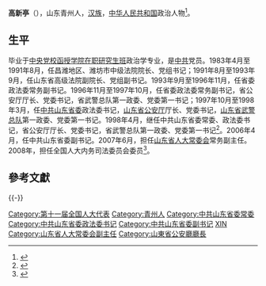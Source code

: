 '''高新亭'''（{{bd|1947年||}}），山东青州人，[[汉族|汉族]]，[[中华人民共和国|中华人民共和国]]政治人物<ref>{{cite web|author=新华网|title=第十一届全国人大代表|url=http://news.xinhuanet.com/ziliao/2008-03/03/content_7708230.htm?node=36628|publisher=新华网|accessdate=2014-01-07}}</ref>。

== 生平 ==

毕业于[[中央党校函授学院在职研究生班|中央党校函授学院在职研究生班]]政治学专业，是[[中共|中共]]党员。1983年4月至1991年8月，任昌潍地区、潍坊市中级法院院长、党组书记；1991年8月至1993年9月，任山东省高级法院副院长、党组副书记。1993年9月至1996年11月，任省委政法委常务副书记。1996年11月至1997年10月，任省委政法委常务副书记，省公安厅厅长、党委书记，省武警总队第一政委、党委第一书记；1997年10月至1998年3月，任[[中共山东省委|中共山东省委]]政法委书记，[[山东省公安厅|山东省公安厅]]厅长、党委书记，[[山东省武警总队|山东省武警总队]]第一政委、党委第一书记。1998年4月，继任中共山东省委常委、政法委书记，省公安厅厅长、党委书记，省武警总队第一政委、党委第一书记<ref>{{Cite book|title=山东年鉴 1998|last=《山东年鉴》编辑部编辑|first=|publisher=山东年鉴社|year=1998.08|isbn=|location=|pages=374}}</ref>。2006年4月，任中共山东省委副书记。2007年6月，担任[[山东省人大常委会|山东省人大常委会]]常务副主任。2008年，担任全国人大内务司法委员会委员<ref>{{cite news|title=全国人大代表信息-高新亭|url= http://210.82.31.1:8084/delegate/viewDelegate.action?dbid=111362|accessdate=2013-04-05|newspaper=全国人大网|archive-url=https://web.archive.org/web/20130104085656/http://www.npc.gov.cn/delegate/viewDelegate.action?dbid=111362|archive-date=2013-01-04|dead-url=yes}}</ref>。

==參考文獻==
{{reflist}}
{{-}}
{{start box}}
{{s-ppo|cpc}}
{{s-before|[[杜世成|杜世成]]}}
{{s-title|[[中国共产党山东省委员会|中国共产党山东省委员会]]专职副书记|2006年4月-2007年6月}}
{{s-after|[[刘伟_(山东)|刘 伟]]}}
{{s-before|[[]]}}
{{s-title|[[中国共产党山东省委员会|中国共产党山东省委员会]]政法委员会书记|1997年10月-2005年12月}}
{{s-after|[[阎启俊|阎启俊]]}}
{{end box}}

[[Category:第十一届全国人大代表|Category:第十一届全国人大代表]]
[[Category:青州人|Category:青州人]]
[[Category:中共山东省委常委|Category:中共山东省委常委]]
[[Category:中共山东省委政法委书记|Category:中共山东省委政法委书记]]
[[Category:中共山东省委副书记|Category:中共山东省委副书记]]
[[Category:高姓|XIN]]
[[Category:山东省人大常委会副主任|Category:山东省人大常委会副主任]]
[[Category:山東省公安廳廳長|Category:山東省公安廳廳長]]
